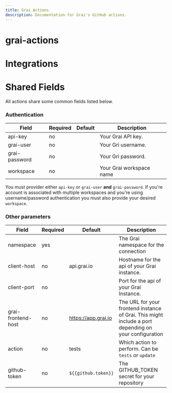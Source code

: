 ```yaml
---
title: Grai Actions
description: Documentation for Grai's GitHub actions.
---
```


# grai-actions


# Integrations

# Shared Fields

All actions share some common fields listed below.


### Authentication

| Field              | Required | Default             | Description                                                                                           |
|--------------------|----------|---------------------|-------------------------------------------------------------------------------------------------------|
| api-key            | no       |                     | Your Grai API key.                                                                                    |
| grai-user          | no       |                     | Your Gri username.                                                                                    |
| grai-password      | no       |                     | Your Gri password.                                                                                    |
| workspace          | no       |                     | Your Grai workspace name                                                                              |

You must provider either `api-key` or `grai-user` **and** `grai-password`.
If you're account is associated with multiple workspaces and you're using username/password authentication you must
also provide your desired `workspace`.


### Other parameters

| Field              | Required | Default             | Description                                                                                           |
|--------------------|----------|---------------------|-------------------------------------------------------------------------------------------------------|
| namespace          | yes      |                     | The Grai namespace for the connection                                                                 |
| client-host        | no       | api.grai.io         | Hostname for the api of your Grai instance.                                                           |
| client-port        | no       |                     | Port for the api of your Grai Instance.                                                               |
| grai-frontend-host | no       | https://app.grai.io | The URL for your frontend instance of Grai. This might include a port depending on your configuration |
| action             | no       | tests               | Which action to perform. Can be `tests` or `update`                                                   |
| github-token       | no       | `${{github.token}}` | The GITHUB_TOKEN secret for your repository                                                           |
